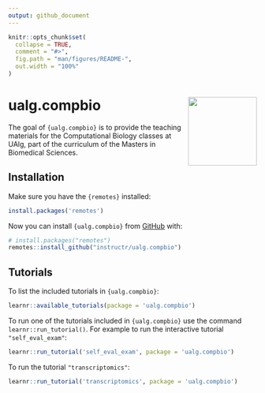 ```yaml
---
output: github_document
---
```


<!-- README.md is generated from README.Rmd. Please edit that file -->

```r
knitr::opts_chunk$set(
  collapse = TRUE,
  comment = "#>",
  fig.path = "man/figures/README-",
  out.width = "100%"
)
```

# ualg.compbio <img src='man/figures/logo.svg' align="right" height="139" />

<!-- badges: start -->
<!-- badges: end -->

The goal of `{ualg.compbio}` is to provide the teaching materials for the
Computational Biology classes at UAlg, part of the curriculum of the Masters in
Biomedical Sciences.

## Installation

Make sure you have the `{remotes}` installed:

```r
install.packages('remotes')
```

Now you can install `{ualg.compbio}` from [GitHub](https://github.com/) with:

``` r
# install.packages("remotes")
remotes::install_github("instructr/ualg.compbio")
```

## Tutorials

To list the included tutorials in `{ualg.compbio}`:

```r
learnr::available_tutorials(package = 'ualg.compbio')
```

To run one of the tutorials included in `{ualg.compbio}` use the command
`learnr::run_tutorial()`. For example to run the interactive tutorial
`"self_eval_exam"`:

```r
learnr::run_tutorial('self_eval_exam', package = 'ualg.compbio')
```

To run the tutorial `"transcriptomics"`:

```r
learnr::run_tutorial('transcriptomics', package = 'ualg.compbio')
```
